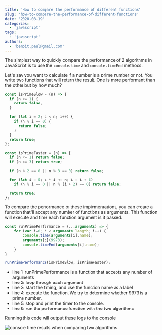 ```yaml
---
title: 'How to compare the performance of different functions'
slug: 'how-to-compare-the-performance-of-different-functions'
date: '2020-08-19'
categories:
  - 'javascript'
tags:
  - 'javascript'
authors:
  - 'benoit.paul@gmail.com'
---
```


The simplest way to quickly compare the performance of 2 algorithms in JavaScript is to use the `console.time` and `console.timeEnd` methods.

Let's say you want to calculate if a number is a prime number or not. You write two functions that will return the result. One is more performant than the other but by how much?

```javascript
const isPrimeSlow = (n) => {
  if (n <= 1) {
    return false;
  }

  for (let i = 2; i < n; i++) {
    if (n % i == 0) {
      return false;
    }
  }
  return true;
};

const isPrimeFaster = (n) => {
  if (n <= 1) return false;
  if (n <= 3) return true;

  if (n % 2 == 0 || n % 3 == 0) return false;

  for (let i = 5; i * i <= n; i = i + 6)
    if (n % i == 0 || n % (i + 2) == 0) return false;

  return true;
};
```

To compare the performance of these implementations, you can create a function that'll accept any number of functions as arguments. This function will execute and time each function argument is it passed.

```javascript
const runPrimePerformance = (...arguments) => {
    for (var i=0; i < arguments.length; i++) {
        console.time(arguments[i].name);
        arguments[i](9973);
        console.timeEnd(arguments[i].name);
    }
}

runPrimePerformance(isPrimeSlow, isPrimeFaster);
```

- line 1: runPrimePerformance is a function that accepts any number of arguments
- line 2: loop through each argument
- line 3: start the timing, and use the function name as a label
- line 4: execute the function. We try to determine whether 9973 is a prime number.
- line 5: stop and print the timer to the console.
- line 9: run the performance function with the two algorithms

Running this code will output these logs to the console:

![console time results when comparing two algorithms](images/console-time-comparison.png)
